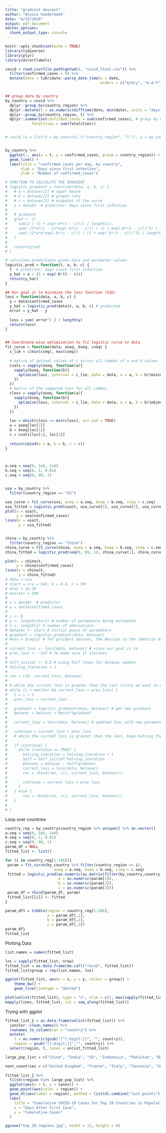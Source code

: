 ```yaml
---
title: "gradient descent"
author: "Alyssa Vanderbeek"
date: "4/22/2020"
output: pdf_document
editor_options: 
  chunk_output_type: console
---
```


```r
knitr::opts_chunk$set(echo = TRUE)
library(tidyverse)
library(plyr)
library(directlabels)
```

```r
covid = read.csv(file.path(getwd(), "covid_final.csv")) %>%
  filter(confirmed_cases > 0) %>%
  mutate(date = lubridate::parse_date_time(x = date,
                                           orders = c("m/d/y", "m-d-Y"))) 


## group data by country
by_country = covid %>%
  dplyr::group_by(country_region) %>%
  dplyr::mutate(t = as.numeric(difftime(date, min(date), units = "days"))) %>%
  dplyr::group_by(country_region, t) %>%
  dplyr::summarise(confirmed_cases = sum(confirmed_cases), # group by date and take total 
            fatalities = sum(fatalities))


# covid_ls = list(x = by_country[,c("country_region", "t")], y = by_country$confirmed_cases)


by_country %>%
  ggplot(., aes(x = t, y = confirmed_cases, group = country_region)) + 
  geom_line() + 
  labs(title = "confirmed_cases per day, by country",
       xlab = "Days since first infection",
       ylab = "Number of confirmed_cases")
```



```r
# FUNCTION TO CALCULATE THE GRADIENT
# logistic_gradient = function(data, a, b, c) {
#   # a = betavec[1] # upper bound
#   # b = betavec[2] # growth rate
#   # c = betavec[3] # midpoint of the curve
#   x = data$t  # predictor: days since first infection
#   
#   # gradient
#   grad <- c(
#     sum(2 / (1 + exp(-b*(x - c)))) / length(x),
#     sum(-(2*a*(c - x)*exp(-b*(x - c))) / (1 + exp(-b*(x - c)))^2) / length(x) , 
#     sum(-(2*a*b*exp(-b*(x - c))) / (1 + exp(-b*(x - c)))^2) / length(x)
#   )
# 
#   return(grad)
# }

# calculate predictions given data and parameter values
logistic_pred = function(t, a, b, c) {
  t  # predictor: days since first infection
  y_hat = a / (1 + exp(-b*(t - c)))
  return(y_hat)
}

## Our goal is to minimize the loss function (SSE)
loss = function(data, a, b, c) {
  y = data$confirmed_cases
  y_hat = logistic_pred(data$t, a, b, c) # predicted 
  error = y_hat - y
  
  loss = sum( error^2 ) / length(y)
  return(loss)
}


## Coordinate-wise optimization to fit logistic curve to data
fit_curve = function(data, aseq, bseq, cseq) {
  c_lim = c(min(cseq), max(cseq))
  
  # matrix of optimal values of c across all combos of a and b values
  cvals = sapply(aseq, function(a){
    sapply(bseq, function(b){
      optimize(loss, interval = c_lim, data = data, a = a, b = b)$minimum
    })
  })
  # matrix of the computed loss for all combos
  closs = sapply(aseq, function(a){
    sapply(bseq, function(b){
      optimize(loss, interval = c_lim, data = data, a = a, b = b)$objective
    })
  })
  
  loc = which(closs == min(closs), arr.ind = TRUE)
  a = aseq[loc[2]]
  b = bseq[loc[1]]
  c = cvals[loc[1], loc[2]]
  
  return(cbind(a = a, b = b, c = c))
}



a.seq = seq(0, 1e6, 1e4)
b.seq = seq(0, 1, 0.01)
c.seq = seq(0, 90, 1)


usa = by_country %>%
  filter(country_region == "US")

usa_curve = fit_curve(usa, aseq = a.seq, bseq = b.seq, cseq = c.seq)
usa_fitted = logistic_pred(usa$t, usa_curve[1], usa_curve[2], usa_curve[3])
plot(x = usa$t,
     y = usa$confirmed_cases)
lines(x = usa$t,
      y = usa_fitted)


china = by_country %>%
  filter(country_region == "China")
china_curve = fit_curve(china, aseq = a.seq, bseq = b.seq, cseq = c.seq)
china_fitted = logistic_pred(seq(0, 89, 1), china_curve[1], china_curve[2], china_curve[3])

plot(x = china$t,
     y = china$confirmed_cases)
lines(x = china$t,
      y = china_fitted)
# data = usa
# start = c(a = 5e5, b = 0.4, c = 30)
# #tol = 1e-10
# maxiter = 200
# 
# x = data$t  # predictor
# y = data$confirmed_cases
# 
# i <- 0
# p <- length(start) # number of parameters being estimated
# n <- length(y) # number of obervations
# betavec <- start # initial guess of parameters
# gradient = logistic_gradient(data, betavec)
# Hess = diag(p) # for graident descent, the Hessian is the identity matrix
# 
# current_loss <- loss(data, betavec) # since our goal is to 
# prev_loss <- -Inf # To make sure it iterates 
# 
# half_initial <- 0.5 # using half steps for betavec update
# halving_iteration = 1
# 
# res = c(0, current_loss, betavec)
# 
# # while the current loss is greater than the last (since we want to minimize)
# while (i < maxiter && current_loss < prev_loss) {
#   i = i + 1
#   prev_loss = current_loss
#   
#   gradient = logistic_gradient(data, betavec) # get new gradient
#   betavec = betavec + Hess%*%gradient
#   
#   current_loss = loss(data, betavec) # updated loss with new parameter values
#   
#   continue = current_loss < prev_loss
#   # while the current loss is greater than the last, keep halving the betavec
#   
#   if (continue) {
#     while (continue == TRUE) {
#       halving_iteration = halving_iteration + 1
#       half = half_initial^halving_iteration
#       betavec = betavec - half*gradient
#       current_loss = loss(data, betavec)
#       res = rbind(res, c(i, current_loss, betavec))
#       
#       continue = current_loss > prev_loss
#     }
#   } else {
#       res = rbind(res, c(i, current_loss, betavec))
#   }
#   
# }
```

Loop over countries 

```r
country_reg = by_country$country_region %>% unique() %>% as.vector()
a.seq = seq(0, 1e6, 1e4)
b.seq = seq(0, 1, 0.01)
c.seq = seq(0, 90, 1)
param_df = NULL
fitted_list <- list()

for (i in country_reg[1:186]){
 param = fit_curve(by_country %>% filter(country_region == i), 
                      aseq = a.seq, bseq = b.seq, cseq = c.seq)
 fitted = logistic_pred(as.numeric(as.matrix(filter(by_country,country_region == i)[,2])),
                        a = as.numeric(param[1]), 
                        b = as.numeric(param[2]),
                        c = as.numeric(param[3]))
 param_df = rbind(param_df, param)
 fitted_list[[i]] <- fitted
}

param_df1 = tibble(region = country_reg[1:186], 
                   a = param_df[,1],
                   b = param_df[,2],
                   c = param_df[,3])
param_df1
fitted_list
```

Plotting Data
```r
list.names = names(fitted_list)

lns = sapply(fitted_list, nrow)
fitted_list = as.data.frame(do.call("rbind", fitted_list))
fitted_list$group = rep(list.names, lns)

ggplot(fitted_list, aes(x = x, y = y, colour = group)) +
    theme_bw() +
    geom_line(linetype = "dotted")

plot(unlist(fitted_list), type = "n", xlim = c(1, max(sapply(fitted_list, length))), main = "Number of Cumulative COVID-19 Cases for All Countries", xlab = "Days Since First Case", ylab = "Number of Cases")
mapply(lines, fitted_list, col = seq_along(fitted_list))

```

Trying with ggplot
```r
fitted_list_2 = as.data.frame(unlist(fitted_list)) %>% 
  janitor::clean_names() %>% 
  rownames_to_column(var = "country") %>% 
  mutate(
    t = as.numeric(gsub("[^[:digit:]]", "", country)),
    region = gsub("[[:digit:]]","", country)) %>% 
  select(region, t, cases = unlist_fitted_list)

large_pop_list = c("China", "India", "US", "Indonesia", "Pakistan", "Brazil", "Nigeria", "Bangladesh", "Russia", "Mexico", "Japan", "Ethiopia", "Phillipines", "Egypt", "Vietnam", "Congo (Kinshasa)", "Turkey", "Iran", "Germany", "Thailand")

next_countries = c("United Kingdom", "France", "Italy", "Tanzania", "South Africa", "Myanmar", "Kenya", "South Korea", "Colombia", "Spain", "Uganda", "Argentina", "Algeria", "Sudan", "Ukraine", "Iraq")
  
fitted_list_2 %>%
  filter(region %in% large_pop_list) %>% 
  ggplot(aes(x = t, y = cases)) +
  geom_point(aes(color = region)) +
  geom_dl(aes(label = region), method = list(dl.combine("last.points"), cex = 0.7)) +
  labs(
    title = "Cumulative COVID-19 Cases for Top 20 Countries in Population",
    x = "Days After First Case",
    y = "Cumulative Cases"
  )

ggsave("top_20_regions.jpg", width = 12, height = 8)
```

